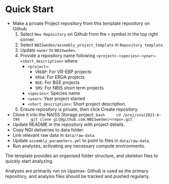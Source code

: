 # Quick Start

- Make a private Project repository from this template repository on Github.
    1. Select `New Repository` on Github from the `+` symbol in the top right corner.
    1. Select `NBISweden/assembly_project_template` in `Repository template`.
    1. Update `owner` to `NBISweden`.
    1. Provide a repository name following `<project>-<species>-<year>-<short_description>` where
        - `<project>`: 
            - `VREBP`: For VR-EBP projects
            - `ERGA`: For ERGA projects 
            - `BGE`: For BGE projects
            - `SMS`: For NBIS short term projects
        - `<species>`: Species name
        - `<year>`: Year project started
        - `<short_description>`: Short project description.
    1. Ensure repository is private, then click Create repository.
- Clone it into the NAISS Storage project.
    ```bash
    cd /proj/snic2021-6-194
    git clone git@github.com:NBISweden/<repo>.git 
    ```
- Update README in the repository with project details.
- Copy NGI deliveries to data folder.
- Link relevant raw data in `data/raw-data`.
- Update `assembly_parameters.yml` to point to files in `data/raw-data`.
- Run analyses, activating any necessary compute environments. 

The template provides an organised folder structure, and skeleton files to quickly
start analyzing.

Analyses are primarily run on Uppmax. Github is used as the primary repository, and
analysis files should be tracked and pushed regularly.
